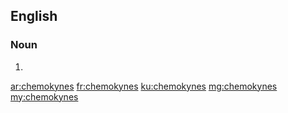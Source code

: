 ==English==

===Noun===
{{head|en}}

# {{plural of|chemokyne}}

[[ar:chemokynes]]
[[fr:chemokynes]]
[[ku:chemokynes]]
[[mg:chemokynes]]
[[my:chemokynes]]